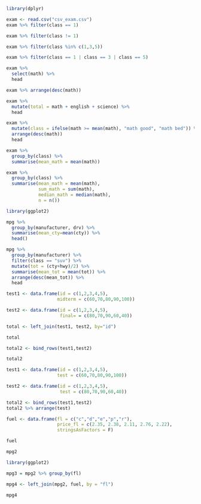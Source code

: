 ```r
library(dplyr)
```

```r
exam <- read.csv("csv_exam.csv")
exam %>% filter(class == 1)
```

```r
exam %>% filter(class != 1)
```

```r
exam %>% filter(class %in% c(1,3,5))
```

```r
exam %>% filter(class == 1 | class == 3 | class == 5)
```

```r
exam %>% 
  select(math) %>%  
  head
```

```r
exam %>% arrange(desc(math))
```

```r
exam %>% 
  mutate(total = math + english + science) %>% 
  head
```

```r
exam %>% 
  mutate(class = ifelse(math >= mean(math), "math good", "math bed")) %>% 
  arrange(desc(math))
  head
```

```r
exam %>%
  group_by(class) %>% 
  summarise(mean_math = mean(math))
```

```r
exam %>%
  group_by(class) %>% 
  summarise(mean_math = mean(math),
            sum_math = sum(math),
            median_math = median(math),
            n = n())
```

```r
library(ggplot2)
```

```r
mpg %>% 
  group_by(manufacturer, drv) %>% 
  summarise(mean_cty=mean(cty)) %>% 
  head()
```

```r
mpg %>% 
  group_by(manufacturer) %>% 
  filter(class == "suv") %>% 
  mutate(tot = (cty+hwy)/2) %>% 
  summarise(mean_tot = mean(tot)) %>% 
  arrange(desc(mean_tot)) %>% 
  head
```

```r
test1 <- data.frame(id = c(1,2,3,4,5),
                   midterm = c(60,70,80,90,100))

test2 <- data.frame(id = c(1,2,3,4,5),
                    final= = c(80,70,90,60,40))
```

```r
total <- left_join(test1, test2, by="id")
```

```r
total
```

```r
total2 <- bind_rows(test1,test2)
```

```r
total2
```

```r
test1 <- data.frame(id = c(1,2,3,4,5),
                   test = c(60,70,80,90,100))

test2 <- data.frame(id = c(1,2,3,4,5),
                    test = c(80,70,90,60,40))
```

```r
total2 <- bind_rows(test1,test2)
total2 %>% arrange(test)
```

```r
fuel <- data.frame(fl = c("c","d","e","p","r"),
                   price_fl = c(2.35, 2.38, 2.11, 2.76, 2.22),
                   stringsAsFactors = F)
```

```r
fuel
```

```r
mpg2
```
```r
library(ggplot2)
```

```r
mpg3 = mpg2 %>% group_by(fl)
```

```r
mpg4 <- left_join(mpg2, fuel, by = "fl")
```

```r
mpg4
```

